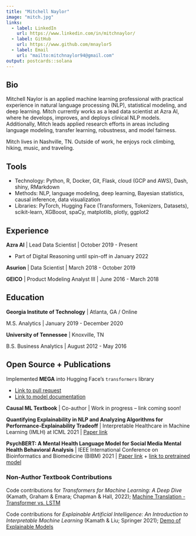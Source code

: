 ```yaml
---
title: "Mitchell Naylor"
image: "mitch.jpg"
links:
  - label: LinkedIn
    url: https://www.linkedin.com/in/mitchnaylor/
  - label: GitHub
    url: https://www.github.com/mnaylor5
  - label: Email
    url: "mailto:mitchnaylor94@gmail.com"
output: postcards::solana
---
```


## Bio

Mitchell Naylor is an applied machine learning professional with practical experience in natural language processing (NLP), statistical modeling, and deep learning. Mitch currently works as a lead data scientist at Azra AI, where he develops, improves, and deploys clinical NLP models. Additionally, Mitch leads applied research efforts in areas including language modeling, transfer learning, robustness, and model fairness.

Mitch lives in Nashville, TN. Outside of work, he enjoys rock climbing, hiking, music, and traveling.

## Tools

* Technology: Python, R, Docker, Git, Flask, cloud (GCP and AWS), Dash, shiny, RMarkdown
* Methods: NLP, language modeling, deep learning, Bayesian statistics, causal inference, data visualization
* Libraries: PyTorch, Hugging Face (Transformers, Tokenizers, Datasets), scikit-learn, XGBoost, spaCy, matplotlib, plotly, ggplot2

## Experience

**Azra AI** | Lead Data Scientist | October 2019 - Present

* Part of Digital Reasoning until spin-off in January 2022

**Asurion** | Data Scientist | March 2018 - October 2019

**GEICO** | Product Modeling Analyst III | June 2016 - March 2018

## Education

**Georgia Institute of Technology** | Atlanta, GA / Online

M.S. Analytics | January 2019 - December 2020

**University of Tennessee** | Knoxville, TN

B.S. Business Analytics | August 2012 - May 2016

## Open Source + Publications

Implemented **MEGA** into Hugging Face's `transformers` library

* [Link to pull request](https://github.com/huggingface/transformers/pull/21766) 
* [Link to model documentation](https://huggingface.co/docs/transformers/main/en/model_doc/mega)

**Causal ML Textbook** | Co-author | Work in progress -- link coming soon!

**Quantifying Explainability in NLP and Analyzing Algorithms for Performance-Explainability Tradeoff** | Interpretable Healthcare in Machine Learning (IMLH) at ICML 2021 | [Paper link](https://arxiv.org/abs/2107.05693)

**PsychBERT: A Mental Health Language Model for Social Media Mental Health Behavioral Analysis** | IEEE International Conference on Bioinformatics and Biomedicine (BIBM) 2021 | [Paper link](https://ieeexplore.ieee.org/document/9669469) + [link to pretrained model](https://huggingface.co/mnaylor/psychbert-cased)

### Non-Author Textbook Contributions

Code contributions for _Transformers for Machine Learning: A Deep Dive_ (Kamath, Graham & Emara; Chapman & Hall, 2022); [Machine Translation - Transformer vs. LSTM](https://colab.research.google.com/drive/1jXHRzWvN3Zrlyzbt_2gFbwy4GPSltPNZ?usp=sharing)

Code contributions for _Explainable Artificial Intelligence: An Introduction to Interpretable Machine Learning_ (Kamath & Liu; Springer 2021); [Demo of Explainable Models](https://colab.research.google.com/drive/1ze6OdzK8xqn1LZZL8WMoQ_UKuWqH9dQw?usp=sharing)